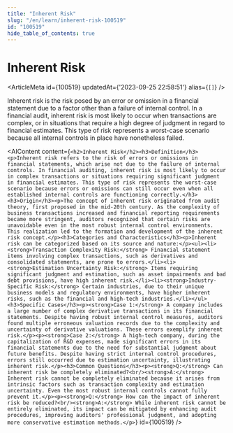 ```yaml
---
title: "Inherent Risk"
slug: "/en/learn/inherent-risk-100519"
id: "100519"
hide_table_of_contents: true
---
```



# Inherent Risk

<ArticleMeta id={100519} updatedAt={'2023-09-25 22:58:51'} alias={`[]`} />
<div className='border-solid border-b border-t-0 my-4 border-[var(--ifm-color-gray-300)]' />

Inherent risk is the risk posed by an error or omission in a financial statement due to a factor other than a failure of internal control. In a financial audit, inherent risk is most likely to occur when transactions are complex, or in situations that require a high degree of judgment in regard to financial estimates. This type of risk represents a worst-case scenario because all internal controls in place have nonetheless failed.

<AIContent content={`<h2>Inherent Risk</h2><h3>Definition</h3><p>Inherent risk refers to the risk of errors or omissions in financial statements, which arise not due to the failure of internal controls. In financial auditing, inherent risk is most likely to occur in complex transactions or situations requiring significant judgment in financial estimates. This type of risk represents the worst-case scenario because errors or omissions can still occur even when all established internal controls are functioning correctly.</h3><h3>Origin</h3><p>The concept of inherent risk originated from audit theory, first proposed in the mid-20th century. As the complexity of business transactions increased and financial reporting requirements became more stringent, auditors recognized that certain risks are unavoidable even in the most robust internal control environments. This realization led to the formation and development of the inherent risk concept.</p><h3>Categories and Characteristics</h3><p>Inherent risk can be categorized based on its source and nature:</p><ul><li><strong>Transaction Complexity Risk:</strong> Financial statement items involving complex transactions, such as derivatives and consolidated statements, are prone to errors.</li><li><strong>Estimation Uncertainty Risk:</strong> Items requiring significant judgment and estimation, such as asset impairments and bad debt provisions, have high inherent risk.</li><li><strong>Industry-Specific Risk:</strong> Certain industries, due to their unique business models and regulatory environments, have higher inherent risks, such as the financial and high-tech industries.</li></ul><h3>Specific Cases</h3><p><strong>Case 1:</strong> A company includes a large number of complex derivative transactions in its financial statements. Despite having robust internal control measures, auditors found multiple erroneous valuation records due to the complexity and uncertainty of derivative valuations. These errors exemplify inherent risk.</p><p><strong>Case 2:</strong> A high-tech company, during the capitalization of R&D expenses, made significant errors in its financial statements due to the need for substantial judgment about future benefits. Despite having strict internal control procedures, errors still occurred due to estimation uncertainty, illustrating inherent risk.</p><h3>Common Questions</h3><p><strong>Q:</strong> Can inherent risk be completely eliminated?<br/><strong>A:</strong> Inherent risk cannot be completely eliminated because it arises from intrinsic factors such as transaction complexity and estimation uncertainty. Even the most robust internal controls cannot fully prevent it.</p><p><strong>Q:</strong> How can the impact of inherent risk be reduced?<br/><strong>A:</strong> While inherent risk cannot be entirely eliminated, its impact can be mitigated by enhancing audit procedures, improving auditors' professional judgment, and adopting more conservative estimation methods.</p>`} id={100519} />
